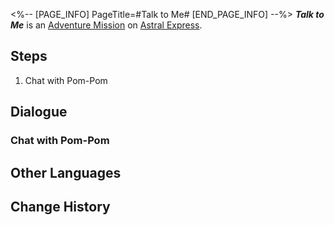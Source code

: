 <%-- [PAGE_INFO]
PageTitle=#Talk to Me#
[END_PAGE_INFO] --%>
{{Stub|Dialogue.}}
{{Mission Infobox
|id            = 4050022
|title         = 
|image         = <!--Mission Talk to Me.png-->
|type          = Adventure
|event_name    = 
|chapter       = 
|requirements  = {{subst:void|<!--Unknown: {"Type":"Manual"}-->}}
|summary       = <!--official mission summary from Fate's Atlas-->
|characters    = Trailblazer
|startLocation = [[Astral Express]] - [[Parlor Car]]
|world         = Astral Express
|area          = Parlor Car
|prev          = 
|next          = 
|rewards       = Adventure Log*1; Core of Ice*1; Credit*8,000
}}
'''''Talk to Me''''' is an [[Adventure Mission]] on [[Astral Express]].

==Steps==
# Chat with Pom-Pom

<!--
==Gameplay Notes==

--><!--
==Trial Character==

-->
==Dialogue==
{{Stub Dialogue}}
{{Dialogue End}}

===Chat with Pom-Pom===
{{Mission Description|type=adventure|location=Parlor Car|update|For once, you're back in the Express, but Pom-Pom is giving you the cold shoulder... You have to find a way to grab Pom-Pom's attention.}}
{{Dialogue Start}}
:{{tx}}
{{Dialogue End}}

==Other Languages==
{{Other Languages
|en   = Talk to Me
|zhs  = 跟我聊会儿吧
|zht  = 跟我聊一下吧
|ja   = オレとお喋りしろ
|ko   = 나랑 얘기 좀 할까
|es   = Habla conmigo
|fr   = Parle-moi
|ru   = Поговори со мной
|th   = มาคุยกันหน่อย
|vi   = Nói Chuyện Với Tôi Một Lát Nhé
|de   = Sprich mit mir
|id   = Ayo Mengobrol
|pt   = Fale Comigo
}}

==Change History==
{{Change History|1.0}}
